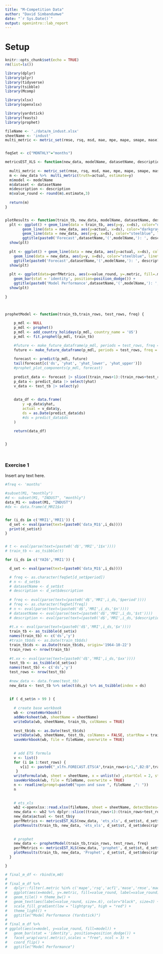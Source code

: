 ```yaml
---
title: "M-Competition Data"
author: "David Simbandumwe"
date: "`r Sys.Date()`"
output: openintro::lab_report
---
```



# Setup

```r
knitr::opts_chunk$set(echo = TRUE)
rm(list=ls())
```




```r

library(dplyr)
library(plyr)
library(tidyverse)
library(tsibble)
library(Mcomp)

library(xlsx)
library(openxlsx)

library(yardstick)
library(feasts)
library(prophet)

```




```r

fileName <- './data/m_indust.xlsx'
sheetName <- 'indust'
multi_metric <- metric_set(rmse, rsq, msd, mae, mpe, mape, smape, mase)


feqSet <- c("MONTHLY"="months")

```





```r

metricsEST_XLS <- function(new_data, modelName, datasetName, description,multi_metric) {
  
  multi_metric <- metric_set(rmse, rsq, msd, mae, mpe, mape, smape, mase)
  m <- new_data %>%  multi_metric(truth=actual, estimate=y)
  m$model <- modelName
  m$dataset <- datasetName
  m$description <- description
  m$value_round <- round(m$.estimate,3)
  
  return(m)
}


plotResults <- function(train_tb, new_data, modelName, datasetName, description, perfMetrics) {
  plt <- ggplot() + geom_line(data = train_tb, aes(y=y, x=ds), color="darkgray") +
  		geom_line(data = new_data, aes(y=actual, x=ds), color="darkgray") + 
  		geom_line(data = new_data, aes(y=y, x=ds), color="steelblue", linetype="twodash") +
  		ggtitle(paste0('Forecast',datasetName,'(',modelName,'): ', description))
  show(plt)
  
  plt <- ggplot() + geom_line(data = new_data, aes(y=actual, x=ds), color="darkgray") + 
  	geom_line(data = new_data, aes(y=y, x=ds), color="steelblue", linetype="twodash") +
  	ggtitle(paste0('Forecast',datasetName,'(',modelName,'): ', description))
  show(plt)
  
  plt <- ggplot(data=perfMetrics, aes(x=value_round, y=.metric, fill=.metric)) +
    geom_bar(stat = 'identity', position=position_dodge()) +
    ggtitle(paste0('Model Performance',datasetName,'(',modelName,'): ', description))
  show(plt)
  
}



prophetModel <- function(train_tb,train_rows, test_rows, freq) {
  
	p_mdl <- NULL
	p_mdl <- prophet()
	p_mdl <- add_country_holidays(p_mdl, country_name = 'US')
	p_mdl <- fit.prophet(p_mdl, train_tb)

	#future <- make_future_dataframe(p_mdl, periods = test_rows, freq = freq)
	future <- make_future_dataframe(p_mdl, periods = test_rows, freq = "months")
	
	forecast <- predict(p_mdl, future)
	tail(forecast[c('ds', 'yhat', 'yhat_lower', 'yhat_upper')])
	#prophet_plot_components(p_mdl, forecast)
	
	predict_data <- forecast |> slice((train_rows+1):(train_rows+test_rows)) 
	p_data <- predict_data |> select(yhat)
	v_data <- test_tb |> select(y)
	
	
	data_df <- data.frame(
		y =p_data$yhat,
		actual = v_data$y,
		ds = as.Date(predict_data$ds)
		#ds = predict_data$ds
	)
	
	return(data_df)


}




```






### Exercise 1

Insert any text here.

```r


#freq <- 'months'

#subset(M1, "monthly")
#d <- subset(M1, "INDUST", "monthly")
data_M1 <- subset(M1, "INDUST")
#dx <- data.frame(d_MRI1$x)


for (i_ds in c('MRI1','MRI1')) {
  d_set <- eval(parse(text=(paste0('data_M1$',i_ds))))
  print(d_set$st)
}


# t <- eval(parse(text=(paste0('d$','MRI','1$x'))))
# train_tb <- as_tsibble(t)

for (i_ds in c('YAI6','MRI1')) {

  d_set <- eval(parse(text=(paste0('data_M1$',i_ds))))

  # freq <- as.character(feqSet[d_set$period])
  # n <- d_set$n
  # datasetName <- d_set$st 
  # description <- d_set$description 
  
  # freq <- eval(parse(text=(paste0('d$','MRI',i_ds,'$period'))))
  # freq <- as.character(feqSet[freq])
  # n <- eval(parse(text=(paste0('d$','MRI',i_ds,'$n'))))
  # datasetName <- eval(parse(text=(paste0('d$','MRI',i_ds,'$st'))))
  # description <- eval(parse(text=(paste0('d$','MRI',i_ds,'$description'))))
  
  #t.x <- eval(parse(text=(paste0('d$','MRI',i_ds,'$x'))))
  train_tb <- as_tsibble(d_set$x)
  names(train_tb) <- c('ds','y')
  #train_tb$ds <- as.Date(train_tb$ds)
  train_tb$ds <- as.Date(train_tb$ds, origin='1964-10-22')
  train_rows <- nrow(train_tb)
  
  #t.xx <- eval(parse(text=(paste0('d$','MRI',i_ds,'$xx'))))
  test_tb <- as_tsibble(d_set$xx)
  names(test_tb) <- c('ds','y')
  test_rows <- nrow(test_tb)
  
  #new_data <- data.frame(test_tb)
  new_data <- test_tb %>% select(ds,y) %>% as_tsibble(index = ds)
  
  
  if ( d_set$n > 99 ) {
  
    # create base workbook
    wb <- createWorkbook()
    addWorksheet(wb, sheetName = sheetName)
    writeData(wb, sheetName, train_tb, colNames = TRUE)
    
    test_tb$ds <- as.Date(test_tb$ds)
    writeData(wb, sheetName, test_tb, colNames = FALSE, startRow = train_rows+2)
    saveWorkbook(wb, file = fileName, overwrite = TRUE)
    
    
    # add ETS formula
    v <- list()
    for (i in 1:test_rows) {
       v[i] <- paste0("_xlfn.FORECAST.ETS(A",train_rows+i+1,",B2:B",train_rows+1,",A2:A",train_rows+1,",1)")
     }
    writeFormula(wb, sheet = sheetName, x = unlist(v) ,startCol = 2, startRow = train_rows+2)
    saveWorkbook(wb, file = fileName, overwrite = TRUE)
    n <- readline(prompt=paste0("open and save ", fileName ,": "))
    n
    
  
    # ets_xls
    wb2 <-openxlsx::read.xlsx(fileName, sheet = sheetName, detectDates=TRUE)
    new_data <- wb2 %>% dplyr::slice((train_rows+1):(train_rows+test_rows))
    new_data$actual <- test_tb$y
    perfMetrics <- metricsEST_XLS(new_data, 'ets_xls', d_set$st, d_set$description, multi_metric)
    plotResults(train_tb, new_data, 'ets_xls', d_set$st, d_set$description,perfMetrics)
    
    
    # prophet
    new_data <- prophetModel(train_tb,train_rows, test_rows, freq)
    perfMetrics <- metricsEST_XLS(new_data, 'prophet', d_set$st, d_set$description, multi_metric)
    plotResults(train_tb, new_data, 'Prophet', d_set$st, d_set$description, perfMetrics)  
  }

}


```

























```r


# final_m_df <- rbind(m,m0)
# 
# final_m_df %>% 
# 	dplyr::filter(.metric %in% c('mape','rsq','acf1','mase','rmse','mae')) %>%
# 	ggplot(aes(x=model, y=.metric, fill=value_round, label=value_round)) + 
# 	geom_tile() + theme_bw() + 
# 	geom_text(aes(label=value_round, size=.6), color="black", size=3) +
# 	scale_fill_gradient(low = "lightgray", high = "red") + 
# 	theme_light() +
# 	ggtitle("Model Performance (Yardstick)")	
# 
# final_m_df %>% 
# ggplot(aes(x=model, y=value_round, fill=model)) + 
# 	geom_bar(stat = 'identity', position=position_dodge()) +
# 	facet_wrap(vars(.metric),scales = "free", ncol = 3) +
# 	coord_flip() +
# 	ggtitle("Model Performance")




```


